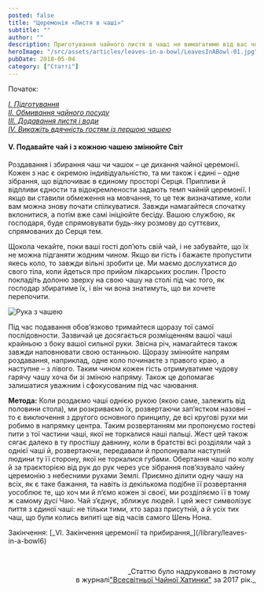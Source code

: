 ```yaml
---
posted: false
title: "Церемонія «Листя в чаші»"
subtitle: ""
author: ""
description: Приготування чайного листя в чаші не вимагатиме від вас чогось особливого. Чай здебільшого за своєю формою буває трьох типів...
heroImage: "/src/assets/articles/leaves-in-a-bowl/LeavesInABowl-01.jpg"
pubDate: 2018-05-04
category: ["Статті"]
---
```



<section class="next-page last-line">
  Початок: 

  [_І. Підготування_](/library/leaves-in-a-bowl)   
  [_ІІ. Обмивання чайного посуду_](/library/leaves-in-a-bowl2)   
  [_III. Додавання листя і води_](/library/leaves-in-a-bowl3)   
  [_IV. Викажіть вдячність гостям із першою чашею_](/library/leaves-in-a-bowl4)
</section>

#### V. Подавайте чай і з кожною чашею змінюйте Світ

Роздавання і збирання чаш чи чашок – це дихання чайної церемонії. Кожен з нас є окремою індивідуальністю, та ми також і єдині – одне зібрання, що відпочиває в єдиному просторі Серця. Припливи й відпливи єдности та відокремлености задають темп чайній церемонії. І якщо ви ставили обмеження на мовчання, то це теж визначатиме, коли вам можна знову почати спілкуватися. Завжди намагайтеся спочатку вклонитися, а потім вже самі ініціюйте бесіду. Вашою службою, як господаря, буде спрямовувати будь-яку розмову до суттєвих, спрямованих до Серця тем.

Щокола чекайте, поки ваші гості доп’ють свій чай, і не забувайте, що їх не можна підганяти жодним чином. Якщо ви гість і бажаєте пропустити якесь коло, то завжди вільні зробити це. Ми маємо дослухатися до свого тіла, коли йдеться про прийом лікарських рослин. Просто покладіть долоню зверху на свою чашу на столі під час того, як господар збиратиме їх, і він чи вона знатимуть, що ви хочете перепочити.

<img class="float-right" src={Image1.src} alt="Рука з чашею" />

Під час подавання обов’язково тримайтеся щоразу тої самої послідовности. Зазвичай це досягається розміщенням вашої чаші крайньою з боку вашої сильної руки. Звісна річ, намагайтеся також завжди наповнювати свою останньою. Щоразу змінюйте напрям роздавання, наприклад, одне коло починаєте з правого краю, а наступне – з лівого. Таким чином кожен гість отримуватиме чудову гарячу чашу хоча би зі зміною напряму. Також це допомагає залишатися уважним і сфокусованим під час чаювання.

__Метода:__ Коли роздаємо чаші однією рукою (якою саме, залежить від половини стола), ми розкриваємо їх, розвертаючи зап’ястком назовні – то є виключення з другого основного принципу, де всі кругові рухи ми робимо в напрямку центра. Таким розвертанням ми пропонуємо гостеві пити з тої частини чаші, якої не торкалися наші пальці. Жест цей також сягає далеко в ту простішу давнину, коли в братстві всі розділяли чай з однієї чаші й, розвертаючи, передавали й пропонували наступній людини ту її сторону, якої не торкалися губами. Обертання чаші по колу й за траєкторією від рук до рук через усе зібрання пов’язувало чайну церемонію з небесними рухами Землі. Приємно ділити одну чашу на всіх, як є таке бажання, та навіть із декількома подібне її розвертання уособлює те, що хоч ми й п’ємо кожен зі своєї, ми розділяємо її в тому ж самому дусі Чаю. Чай з’єднує, зближує людей. І цей жест символізує пиття з єдиної чаші: не тільки тими, хто зараз присутній, а й усіх тих чаш, що були колись випиті ще від часів самого Шень Нона.

<section class="next-page">
  Закінчення: [_VI. Закінчення церемонії та прибирання_](/library/leaves-in-a-bowl6)
</section>

<p>&nbsp;</p>
<p align="right" style="font-size: 0.9rem;">_Статтю було надруковано в лютому<br />в журналі<a title="globalteahut.org" href="http://www.globalteahut.org/" target="_blank" rel="noopener">"Всесвітньої Чайної Хатинки"</a>&nbsp;за 2017 рік._</p>
